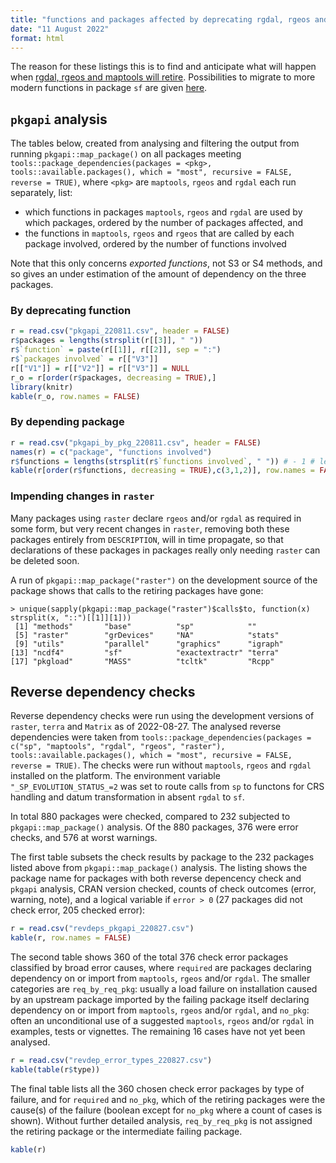 ```yaml
---
title: "functions and packages affected by deprecating rgdal, rgeos and maptools"
date: "11 August 2022"
format: html
---
```


The reason for these listings this is to find and anticipate what will happen when [rgdal, rgeos and maptools will retire](https://r-spatial.org/r/2022/04/12/evolution.html). Possibilities to migrate to more modern functions in package `sf` are given [here](https://github.com/r-spatial/sf/wiki/Migrating).

## `pkgapi` analysis

The tables below, created from analysing and filtering the output from running `pkgapi::map_package()` on all packages meeting `tools::package_dependencies(packages = <pkg>, tools::available.packages(), which = "most", recursive = FALSE, reverse = TRUE)`, where `<pkg>` are `maptools`, `rgeos` and `rgdal` each run separately, list:

* which functions in packages `maptools`, `rgeos` and `rgdal` are used by which packages, ordered by the number of packages affected, and 
* the functions in `maptools`, `rgeos` and `rgeos` that are called by each package involved, ordered by the number of functions involved

Note that this only concerns _exported functions_, not S3 or S4 methods, and so gives an under estimation of the amount of dependency on the three packages.


### By deprecating function

```r
r = read.csv("pkgapi_220811.csv", header = FALSE)
r$packages = lengths(strsplit(r[[3]], " "))
r$`function` = paste(r[[1]], r[[2]], sep = ":")
r$`packages involved` = r[["V3"]]
r[["V1"]] = r[["V2"]] = r[["V3"]] = NULL
r_o = r[order(r$packages, decreasing = TRUE),]
library(knitr)
kable(r_o, row.names = FALSE)
```

### By depending package

```r
r = read.csv("pkgapi_by_pkg_220811.csv", header = FALSE)
names(r) = c("package", "functions involved")
r$functions = lengths(strsplit(r$`functions involved`, " ")) # - 1 # leading space
kable(r[order(r$functions, decreasing = TRUE),c(3,1,2)], row.names = FALSE)
```

### Impending changes in `raster`

Many packages using `raster` declare `rgeos` and/or `rgdal` as required in some form, but very recent changes in `raster`, removing both these packages entirely from `DESCRIPTION`, will in time propagate, so that declarations of these packages in packages really only needing `raster` can be deleted soon.

A run of `pkgapi::map_package("raster")` on the development source of the package shows that calls to the retiring packages have gone:

```
> unique(sapply(pkgapi::map_package("raster")$calls$to, function(x) strsplit(x, "::")[[1]][1]))
 [1] "methods"       "base"          "sp"            ""             
 [5] "raster"        "grDevices"     "NA"            "stats"        
 [9] "utils"         "parallel"      "graphics"      "igraph"       
[13] "ncdf4"         "sf"            "exactextractr" "terra"        
[17] "pkgload"       "MASS"          "tcltk"         "Rcpp"         
```

## Reverse dependency checks

Reverse dependency checks were run using the development versions of `raster`, `terra` and `Matrix` as of 2022-08-27. The analysed reverse dependencies were taken from `tools::package_dependencies(packages = c("sp", "maptools", "rgdal", "rgeos", "raster"), tools::available.packages(), which = "most", recursive = FALSE, reverse = TRUE)`. The checks were run without `maptools`, `rgeos` and `rgdal` installed on the platform. The environment variable `"_SP_EVOLUTION_STATUS_=2` was set to route calls from `sp` to functons for CRS handling and datum transformation in absent `rgdal` to `sf`.

In total 880 packages were checked, compared to 232 subjected to `pkgapi::map_package()` analysis. Of the 880 packages, 376 were error checks, and 576 at worst warnings.

The first table subsets the check results by package to the 232 packages listed above from `pkgapi::map_package()` analysis. The listing shows the package name for packages with both reverse depencency check and `pkgapi` analysis, CRAN version checked, counts of check outcomes (error, warning, note), and a logical variable if `error > 0` (27 packages did not check error, 205 checked error):

```r
r = read.csv("revdeps_pkgapi_220827.csv")
kable(r, row.names = FALSE)
```

The second table shows 360 of the total 376 check error packages classified by broad error causes, where `required` are packages declaring dependency on or import from `maptools`, `rgeos` and/or `rgdal`. The smaller categories are `req_by_req_pkg`: usually a load failure on installation caused by an upstream package imported by the failing package itself declaring dependency on or import from `maptools`, `rgeos` and/or `rgdal`, and `no_pkg`: often an unconditional use of a suggested `maptools`, `rgeos` and/or `rgdal` in examples, tests or vignettes. The remaining 16 cases have not yet been analysed.

```r
r = read.csv("revdep_error_types_220827.csv")
kable(table(r$type))
```


The final table lists all the 360 chosen check error packages by type of failure, and for `required` and `no_pkg`, which of the retiring packages were the cause(s) of the failure (boolean except for `no_pkg` where a count of cases is shown). Without further detailed analysis, `req_by_req_pkg` is not assigned the retiring package or the intermediate failing package.

```r
kable(r)
```

